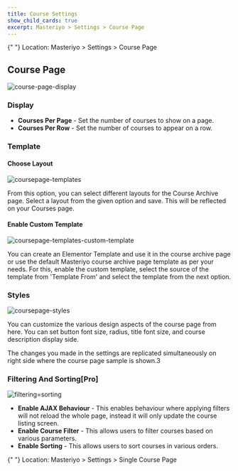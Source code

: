 ```yaml
---
title: Course Settings
show_child_cards: true
excerpt: Masteriyo > Settings > Course Page
---
```


<Callout>
  {" "}  
Location: Masteriyo > Settings > Course Page
</Callout>

## Course Page

![course-page-display](https://github.com/user-attachments/assets/bc170f02-258d-4f12-81eb-e7c312215a39)

### Display

- **Courses Per Page** - Set the number of courses to show on a page.
- **Courses Per Row** - Set the number of courses to appear on a row.

### Template

#### Choose Layout

![coursepage-templates](https://github.com/user-attachments/assets/a7d22f6a-99aa-4a59-a898-247b9e252f02)

From this option, you can select different layouts for the Course Archive page. Select a layout from the given option and save. This will be reflected on your Courses page.

#### Enable Custom Template

![coursepage-templates-custom-template](https://github.com/user-attachments/assets/05b9c567-0088-4ee6-b479-646b6a3e7f0d)

You can create an Elementor Template and use it in the course archive page or use the default Masteriyo course archive page template as per your needs. For this, enable the custom template, select the source of the template from 'Template From' and select the template from the next option.

### Styles

![coursepage-styles](https://github.com/user-attachments/assets/a478f1d5-4ead-49bf-bd4d-63413a426bff)

You can customize the various design aspects of the course page from here. You can set button font size, radius, title font size, and course description display side.

The changes you made in the settings are replicated simultaneously on right side where the course page sample is shown.3

### Filtering And Sorting[Pro]

![filtering=sorting](https://github.com/Masteriyo/masteriyo-docs/assets/75772539/50d17bab-2328-4d96-87e6-6d2c7754a7f4)

- **Enable AJAX Behaviour** - This enables behaviour where applying filters will not reload the whole page, instead it will only update the course listing screen.
- **Enable Course Filter** - This allows users to filter courses based on various parameters.
- **Enable Sorting** - This allows users to sort courses in various orders.

<Callout>
  {" "}  
  Location: Masteriyo > Settings > Single Course Page
</Callout>
